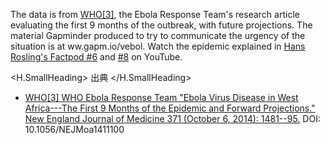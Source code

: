 
The data is from [WHO[3]](http://gapm.io/xeboresp), the Ebola Response Team's research article evaluating the first 9 months of the outbreak, with future projections. The material Gapminder produced to try to communicate the urgency of the situation is at ww.gapm.io/vebol. Watch the epidemic explained in [Hans Rosling's Factpod #6](http://gapm.io/fp16) and [#8](http://gapm.io/fp17) on YouTube.

<H.SmallHeading>
  出典
</H.SmallHeading>

- [WHO[3] WHO Ebola Response Team "Ebola Virus Disease in West Africa---The First 9 Months of the Epidemic and Forward Projections." New England Journal of Medicine 371 (October 6, 2014): 1481--95.](http://www.gapm.io/xeboresp) DOI: 10.1056/NEJMoa1411100